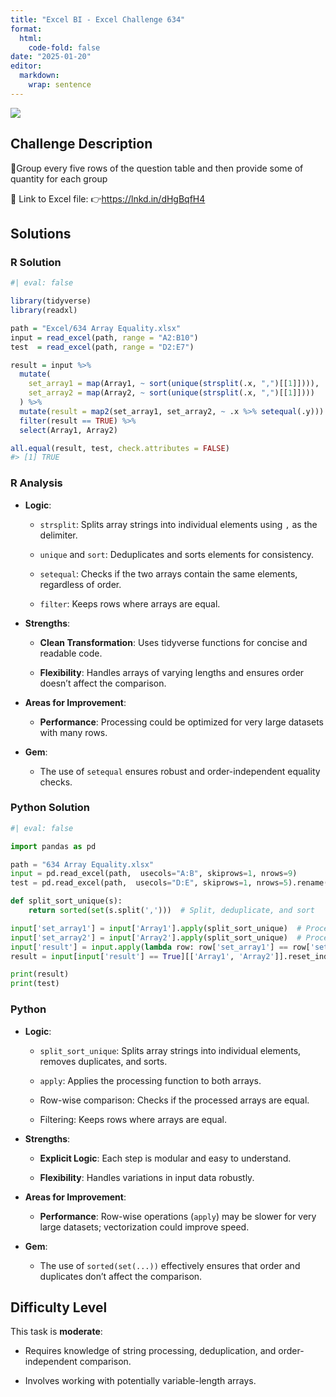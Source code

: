 ```yaml
---
title: "Excel BI - Excel Challenge 634"
format: 
  html:
    code-fold: false
date: "2025-01-20"
editor: 
  markdown: 
    wrap: sentence
---
```


![](/challenges/images/exc634.jpg)

## Challenge Description

🔰Group every five rows of the question table and then provide some of quantity for each group

🔗 Link to Excel file: 👉<https://lnkd.in/dHgBqfH4>

## Solutions

::: panel-tabset
### R Solution

```r
#| eval: false

library(tidyverse)
library(readxl)

path = "Excel/634 Array Equality.xlsx"
input = read_excel(path, range = "A2:B10")
test  = read_excel(path, range = "D2:E7")

result = input %>%
  mutate(
    set_array1 = map(Array1, ~ sort(unique(strsplit(.x, ",")[[1]]))),  # Split, deduplicate, and sort Array1
    set_array2 = map(Array2, ~ sort(unique(strsplit(.x, ",")[[1]])))   # Split, deduplicate, and sort Array2
  ) %>%
  mutate(result = map2(set_array1, set_array2, ~ .x %>% setequal(.y))) # Compare the processed arrays
  filter(result == TRUE) %>%                                           # Filter rows where arrays are equal
  select(Array1, Array2)                                               # Keep only Array1 and Array2 columns

all.equal(result, test, check.attributes = FALSE)
#> [1] TRUE


```

### R Analysis

-   **Logic**:

    -   `strsplit`: Splits array strings into individual elements using `,` as the delimiter.

    -   `unique` and `sort`: Deduplicates and sorts elements for consistency.

    -   `setequal`: Checks if the two arrays contain the same elements, regardless of order.

    -   `filter`: Keeps rows where arrays are equal.

<!-- -->

-   **Strengths**:

    -   **Clean Transformation**: Uses tidyverse functions for concise and readable code.

    -   **Flexibility**: Handles arrays of varying lengths and ensures order doesn't affect the comparison.

-   **Areas for Improvement**:

    -   **Performance**: Processing could be optimized for very large datasets with many rows.

-   **Gem**:

    -   The use of `setequal` ensures robust and order-independent equality checks.

### Python Solution

```python
#| eval: false

import pandas as pd

path = "634 Array Equality.xlsx"
input = pd.read_excel(path,  usecols="A:B", skiprows=1, nrows=9)
test = pd.read_excel(path,  usecols="D:E", skiprows=1, nrows=5).rename(columns=lambda x: x.split('.')[0])

def split_sort_unique(s):
    return sorted(set(s.split(',')))  # Split, deduplicate, and sort

input['set_array1'] = input['Array1'].apply(split_sort_unique)  # Process Array1
input['set_array2'] = input['Array2'].apply(split_sort_unique)  # Process Array2
input['result'] = input.apply(lambda row: row['set_array1'] == row['set_array2'], axis=1)  # Compare arrays
result = input[input['result'] == True][['Array1', 'Array2']].reset_index(drop=True)  # Filter and reset index

print(result)
print(test)

```

### Python

-   **Logic**:

    -   `split_sort_unique`: Splits array strings into individual elements, removes duplicates, and sorts.

    -   `apply`: Applies the processing function to both arrays.

    -   Row-wise comparison: Checks if the processed arrays are equal.

    -   Filtering: Keeps rows where arrays are equal.

<!-- -->

-   **Strengths**:

    -   **Explicit Logic**: Each step is modular and easy to understand.

    -   **Flexibility**: Handles variations in input data robustly.

-   **Areas for Improvement**:

    -   **Performance**: Row-wise operations (`apply`) may be slower for very large datasets; vectorization could improve speed.

-   **Gem**:

    -   The use of `sorted(set(...))` effectively ensures that order and duplicates don't affect the comparison.
:::

## **Difficulty Level**

This task is **moderate**:

-   Requires knowledge of string processing, deduplication, and order-independent comparison.

-   Involves working with potentially variable-length arrays.
